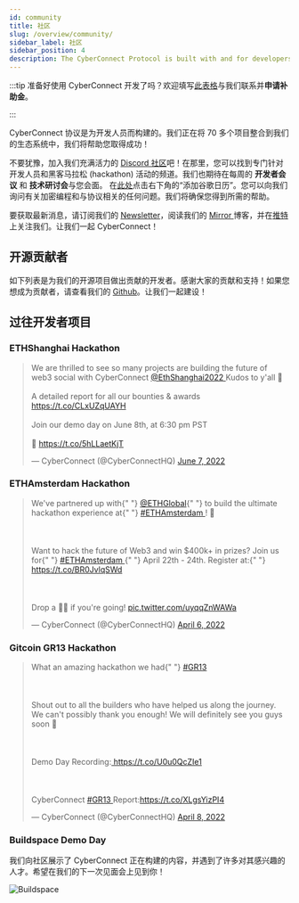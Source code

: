 ```yaml
---
id: community
title: 社区
slug: /overview/community/
sidebar_label: 社区
sidebar_position: 4
description: The CyberConnect Protocol is built with and for developers. We are integrating 70+ projects into our ecosystem and we're here to help you succeed!
---
```


<head>
  <script
    async
    src="https://platform.twitter.com/widgets.js"
    charSet="utf-8"
  ></script>
</head>

:::tip
准备好使用 CyberConnect 开发了吗？欢迎填写[此表格](https://9txmc3wk3bc.typeform.com/cybergrants)与我们联系并**申请补助金**。

:::

CyberConnect 协议是为开发人员而构建的。我们正在将 70 多个项目整合到我们的生态系统中，我们将帮助您取得成功！

不要犹豫，加入我们充满活力的 [Discord 社区](https://discord.com/invite/cUc8VRGmPs)吧！在那里，您可以找到专门针对开发人员和黑客马拉松 (hackathon) 活动的频道。我们也期待在每周的 <strong>开发者会议</strong> 和 <strong>技术研讨会</strong>与您会面。 在[此处](https://calendar.google.com/calendar/u/0/embed?src=c_jrfrb2dvlvpttf9jp6b2lrv0n8@group.calendar.google.com&ctz=America/Los_Angeles)点击右下角的“添加谷歌日历”。您可以向我们询问有关加密编程和与协议相关的任何问题。我们将确保您得到所需的帮助。

要获取最新消息，请订阅我们的 [Newsletter](https://www.getrevue.co/profile/cyberconnect)，阅读我们的 [Mirror ](https://mirror.xyz/cyberlab.eth)博客，并在[推特](https://twitter.com/CyberConnectHQ)上关注我们。让我们一起 CyberConnect！

## 开源贡献者

如下列表是为我们的开源项目做出贡献的开发者。感谢大家的贡献和支持！如果您想成为贡献者，请查看我们的 [Github](https://github.com/cyberconnecthq/)。让我们一起建设！


<ContributorCards />

## 过往开发者项目

### ETHShanghai Hackathon

<blockquote class="twitter-tweet">
  <p lang="en" dir="ltr">
    We are thrilled to see so many projects are building the future of web3
    social with CyberConnect
    <a href="https://twitter.com/ETHShanghai2022?ref_src=twsrc%5Etfw">
      @EthShanghai2022
    </a> Kudos to y&#39;all 🙌<br></br>A detailed report for all our bounties
    &amp; awards
    <a href="https://t.co/CLxUZqUAYH">https://t.co/CLxUZqUAYH</a>
    <br></br>Join our demo day on June 8th, at 6:30 pm PST <br></br>📅
    <a href="https://t.co/5hLLaetKjT">https://t.co/5hLLaetKjT</a>
  </p>
  &mdash; CyberConnect (@CyberConnectHQ) <a href="https://twitter.com/CyberConnectHQ/status/1534322552566255616?ref_src=twsrc%5Etfw">June 7, 2022</a>
</blockquote>

### ETHAmsterdam Hackathon

<blockquote className="twitter-tweet">
  <p lang="en" dir="ltr">
    We&#39;ve partnered up with{" "}
    <a href="https://twitter.com/ETHGlobal?ref_src=twsrc%5Etfw">@ETHGlobal</a>{" "}
    to build the ultimate hackathon experience at{" "}
    <a href="https://twitter.com/hashtag/ETHAmsterdam?src=hash&amp;ref_src=twsrc%5Etfw">
      #ETHAmsterdam
    </a>
    ! 🥳<br></br>
    <br></br>Want to hack the future of Web3 and win $400k+ in prizes? Join us
    for{" "}
    <a href="https://twitter.com/hashtag/ETHAmsterdam?src=hash&amp;ref_src=twsrc%5Etfw">
      #ETHAmsterdam
    </a>{" "}
    April 22th - 24th. Register at:{" "}
    <a href="https://t.co/BR0JvlqSWd">https://t.co/BR0JvlqSWd</a> <br></br>
    <br></br>Drop a 🙋‍♀️ if you&#39;re going! <a href="https://t.co/uyqqZnWAWa">pic.twitter.com/uyqqZnWAWa</a>
  </p>
  &mdash; CyberConnect (@CyberConnectHQ) <a href="https://twitter.com/CyberConnectHQ/status/1511789984008843264?ref_src=twsrc%5Etfw">April 6, 2022</a>
</blockquote>

### Gitcoin GR13 Hackathon

<blockquote className="twitter-tweet">
  <p lang="en" dir="ltr">
    What an amazing hackathon we had{" "}
    <a href="https://twitter.com/hashtag/GR13?src=hash&amp;ref_src=twsrc%5Etfw">
      #GR13
    </a>
    <br></br>
    <br></br>Shout out to all the builders who have helped us along the journey.
    We can&#39;t possibly thank you enough! We will definitely see you guys soon
    💯<br></br>
    <br></br>Demo Day Recording:<a href="https://t.co/U0u0QcZIe1">
      https://t.co/U0u0QcZIe1
    </a>
    <br></br>
    <br></br>CyberConnect <a href="https://twitter.com/hashtag/GR13?src=hash&amp;ref_src=twsrc%5Etfw">
      #GR13
    </a> Report:<a href="https://t.co/XLgsYizPI4">https://t.co/XLgsYizPI4</a>
  </p>
  &mdash; CyberConnect (@CyberConnectHQ) <a href="https://twitter.com/CyberConnectHQ/status/1512575205759066112?ref_src=twsrc%5Etfw">April 8, 2022</a>
</blockquote>

### Buildspace Demo Day

我们向社区展示了 CyberConnect 正在构建的内容，并遇到了许多对其感兴趣的人才。希望在我们的下一次见面会上见到你！

![Buildspace](/img/v0.2.0/overview/buildspace.jpg)
